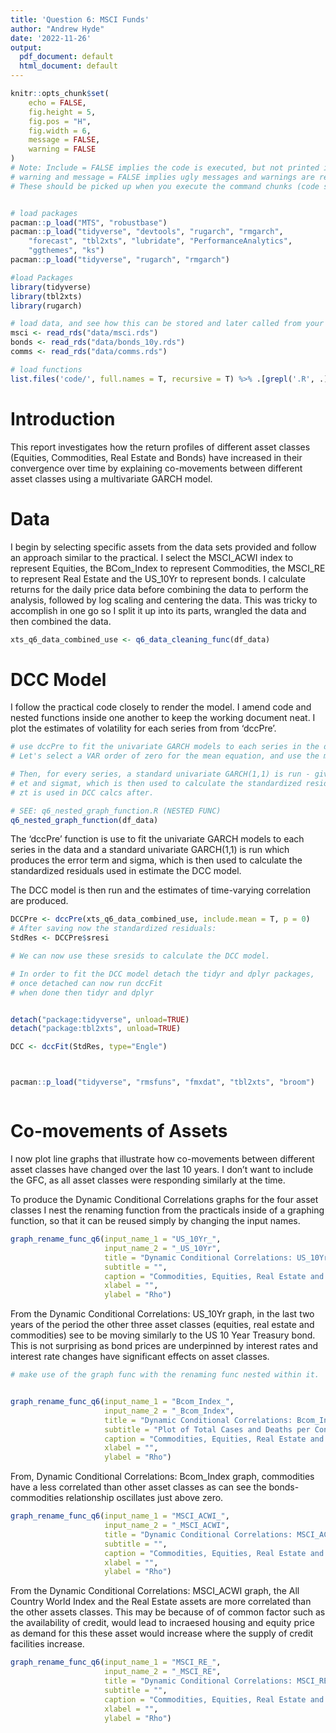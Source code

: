 ```yaml
---
title: 'Question 6: MSCI Funds'
author: "Andrew Hyde"
date: '2022-11-26'
output:
  pdf_document: default
  html_document: default
---
```



```r

knitr::opts_chunk$set(
	echo = FALSE,
	fig.height = 5,
	fig.pos = "H",
	fig.width = 6,
	message = FALSE,
	warning = FALSE
)
# Note: Include = FALSE implies the code is executed, but not printed in your pdf.
# warning and message = FALSE implies ugly messages and warnings are removed from your pdf.
# These should be picked up when you execute the command chunks (code sections below) in your rmd, not printed in your paper!


# load packages
pacman::p_load("MTS", "robustbase")
pacman::p_load("tidyverse", "devtools", "rugarch", "rmgarch", 
    "forecast", "tbl2xts", "lubridate", "PerformanceAnalytics", 
    "ggthemes", "ks")
pacman::p_load("tidyverse", "rugarch", "rmgarch")

#load Packages
library(tidyverse)
library(tbl2xts)
library(rugarch)

# load data, and see how this can be stored and later called from your 'data' folder.
msci <- read_rds("data/msci.rds")
bonds <- read_rds("data/bonds_10y.rds")
comms <- read_rds("data/comms.rds")


```


```r

# load functions
list.files('code/', full.names = T, recursive = T) %>% .[grepl('.R', .)] %>% as.list() %>% walk(~source(.))

```


# Introduction

This report investigates how the return profiles of different asset classes (Equities, Commodities, Real Estate and Bonds) have increased in their convergence over time by explaining co-movements between different asset classes using a multivariate GARCH model.

# Data

I begin by selecting specific assets from the data sets provided and follow an approach similar to the practical. I select the MSCI_ACWI index to represent Equities, the BCom_Index to represent Commodities, the MSCI_RE to represent Real Estate and the US_10Yr to represent bonds. I calculate returns for the daily price data before combining the data to perform the analysis, followed by log scaling and centering the data. This was tricky to accomplish in one go so I split it up into its parts, wrangled the data and then combined the data.

```r

xts_q6_data_combined_use <- q6_data_cleaning_func(df_data)

```

# DCC Model

I follow the practical code closely to render the model. I amend code and nested functions inside one another to keep the working document neat. I plot the estimates of volatility for each series from from 'dccPre'.

```r

# use dccPre to fit the univariate GARCH models to each series in the data frame of returns.
# Let's select a VAR order of zero for the mean equation, and use the mean of each series.

# Then, for every series, a standard univariate GARCH(1,1) is run - giving us:
# et and sigmat, which is then used to calculate the standardized resids, zt.
# zt is used in DCC calcs after.

# SEE: q6_nested_graph_function.R (NESTED FUNC)
q6_nested_graph_function(df_data)

```

The 'dccPre' function is use to fit the univariate GARCH models to each series in the data and a standard univariate GARCH(1,1) is run which produces the error term and sigma, which is then used to calculate the standardized residuals used in estimate the DCC model.

The DCC model is then run and the estimates of time-varying correlation are produced.

```r

DCCPre <- dccPre(xts_q6_data_combined_use, include.mean = T, p = 0)
# After saving now the standardized residuals:
StdRes <- DCCPre$sresi

# We can now use these sresids to calculate the DCC model.

# In order to fit the DCC model detach the tidyr and dplyr packages, 
# once detached can now run dccFit
# when done then tidyr and dplyr 


detach("package:tidyverse", unload=TRUE)
detach("package:tbl2xts", unload=TRUE)

DCC <- dccFit(StdRes, type="Engle")



pacman::p_load("tidyverse", "rmsfuns", "fmxdat", "tbl2xts", "broom")



```


# Co-movements of Assets

I now plot line graphs that illustrate how co-movements between different asset classes have changed over the last 10 years. I don't want to include the GFC, as all asset classes were responding similarly at the time.

To produce the Dynamic Conditional Correlations graphs for the four asset classes I nest the renaming function from the practicals inside of a graphing function, so that it can be reused simply by changing the input names.

```r

graph_rename_func_q6(input_name_1 = "US_10Yr_",
                     input_name_2 = "_US_10Yr",
                     title = "Dynamic Conditional Correlations: US_10Yr",
                     subtitle = "",
                     caption = "Commodities, Equities, Real Estate and Bonds",
                     xlabel = "",
                     ylabel = "Rho")

```
From the Dynamic Conditional Correlations: US_10Yr graph, in the last two years of the period the other three asset classes (equities, real estate and commodities) see to be moving similarly to the US 10 Year Treasury bond. This is not surprising as bond prices are underpinned by interest rates and interest rate changes have significant effects on asset classes.

```r
# make use of the graph func with the renaming func nested within it.


graph_rename_func_q6(input_name_1 = "Bcom_Index_",
                     input_name_2 = "_Bcom_Index",
                     title = "Dynamic Conditional Correlations: Bcom_Index",
                     subtitle = "Plot of Total Cases and Deaths per Continent",
                     caption = "Commodities, Equities, Real Estate and Bonds",
                     xlabel = "",
                     ylabel = "Rho")

```
From, Dynamic Conditional Correlations: Bcom_Index graph, commodities have a less correlated than other asset classes as can see the bonds-commodities relationship oscillates just above zero.

```r

graph_rename_func_q6(input_name_1 = "MSCI_ACWI_",
                     input_name_2 = "_MSCI_ACWI",
                     title = "Dynamic Conditional Correlations: MSCI_ACWI",
                     subtitle = "",
                     caption = "Commodities, Equities, Real Estate and Bonds",
                     xlabel = "",
                     ylabel = "Rho")

```

From the Dynamic Conditional Correlations: MSCI_ACWI graph, the All Country World Index and the Real Estate assets are more correlated than the other assets classes. This may be because of of common factor such as the availability of credit, would lead to incraesed housing and equity price as demand for this these asset would increase where the supply of credit facilities increase.

```r

graph_rename_func_q6(input_name_1 = "MSCI_RE_",
                     input_name_2 = "_MSCI_RE",
                     title = "Dynamic Conditional Correlations: MSCI_RE",
                     subtitle = "",
                     caption = "Commodities, Equities, Real Estate and Bonds",
                     xlabel = "",
                     ylabel = "Rho")

```






